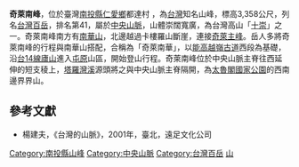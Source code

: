 {{Infobox Mountain
| 名稱 =奇萊南峰
| 照片 =ChiLaiSouthPeak.jpg
| 照片說明 =奇萊南峰
| 海拔 = {{convert|3358|m|ft|0}}
| listing = [[台灣百岳|台灣百岳]]、[[台灣百岳#十崇|十崇]]
| 位置 = {{TWN}}[[南投縣|南投縣]][[仁愛鄉|仁愛鄉]]都達村
| 山脈 =[[中央山脈|中央山脈]]
| prominence ={{convert|557|m|ft|0}}
| 座標 ={{coord|24|3|40.4|N|121|16|47.3|E|type:mountain_region:TW|display=inline,title}}
| 地形圖 = 
| 類別 =
| 年齡 = 
| 最近噴發 =
| 首次登頂 =
| 最容易的攀登路線 =
| pushpin_map = Taiwan
| pushpin_map_caption = 奇萊南峰的位置
}}

'''奇萊南峰'''，位於臺灣[[南投縣|南投縣]][[仁愛鄉|仁愛鄉]]都達村<!--精英村-->，為[[台灣|台灣]]知名山峰，標高3,358公尺，列名[[台灣百岳|台灣百岳]]，排名第41，屬於[[中央山脈|中央山脈]]，山體崇闊寬廣，為台灣高山「[[台灣百岳#十崇|十崇]]」之一。奇萊南峰南方有[[南華山|南華山]]，北邊越過卡樓羅山斷崖，連接[[奇萊主峰|奇萊主峰]]。岳人多將奇萊南峰的行程與南華山搭配，合稱為「奇萊南華」，以[[能高越嶺古道|能高越嶺古道]]西段為基礎，沿[[台14線|台14線]][[廬山_(南投縣)|廬山]]進入[[屯原|屯原]]山區，開始登山行程。奇萊南峰位於中央山脈主脊往西延伸的短支稜上，[[塔羅灣溪|塔羅灣溪]]源頭將之與中央山脈主脊隔開，為[[太魯閣國家公園|太魯閣國家公園]]的西南邊界界山。

==參考文獻==
*楊建夫，《台灣的山脈》，2001年，臺北，遠足文化公司

{{Taiwan Top 100 Peaks}}

{{TW-geo-stub}}
[[Category:南投縣山峰|Category:南投縣山峰]]
[[Category:中央山脈|Category:中央山脈]]
[[Category:台灣百岳|Category:台灣百岳]]
[[Category:仁愛鄉地理|山]]